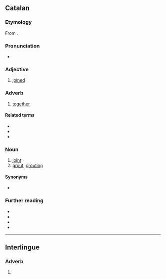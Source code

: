 ==Catalan==

===Etymology===
From {{inh|ca|la|iūnctus}}.

===Pronunciation===
* {{ca-IPA}}

===Adjective===
{{ca-adj}}

# [[joined]]

===Adverb===
{{ca-adv}}

# [[together]]

====Related terms====
* {{l|ca|ajuntar}}
* {{l|ca|juntament}}
* {{l|ca|tot junt}}

===Noun===
{{ca-noun|m}}

# [[joint]]
# [[grout]], [[grouting]]

====Synonyms====
* {{l|ca|juntura}}

===Further reading===
* {{R:IEC2}}
* {{R:GDLC}}
* {{R:DNV}}
* {{R:DCVB}}

----

==Interlingue==

===Adverb===
{{head|ie|adverb}}

# {{l|en|together}}